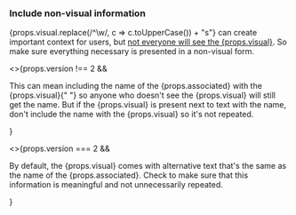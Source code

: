 ### Include non-visual information

<p>
  {props.visual.replace(/^\w/, c => c.toUpperCase()) + "s"} can create important context
  for users, but <a href="/foundation/accessibility/">not everyone will see the {props.visual}</a>.
  So make sure everything necessary is presented in a non-visual form.
</p>

<>{props.version !== 2 && <p>
This can mean including the name of the {props.associated} with the {props.visual}{" "}
so anyone who doesn't see the {props.visual} will still get the name. But if the {props.visual} is
present next to text with the name, don't include the name with the {props.visual} so it's not repeated.
</p>}</>


<>{props.version === 2 && <p>
By default, the {props.visual} comes with alternative text that's the same as the
name of the {props.associated}. Check to make sure that this information is
meaningful and not unnecessarily repeated.
</p>}</>

